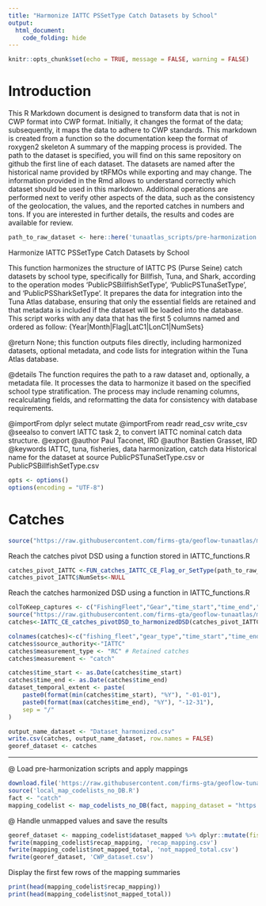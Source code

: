 ```yaml
---
title: "Harmonize IATTC PSSetType Catch Datasets by School"
output: 
  html_document: 
    code_folding: hide
---
```

```r
knitr::opts_chunk$set(echo = TRUE, message = FALSE, warning = FALSE)
```

# Introduction

This R Markdown document is designed to transform data that is not in CWP format into CWP format.
Initially, it changes the format of the data; subsequently, it maps the data to adhere to CWP standards.
This markdown is created from a function so the documentation keep the format of roxygen2 skeleton
A summary of the mapping process is provided. The path to the dataset is specified, you will find on this same repository on github the first line of each dataset. The datasets are named after the historical name provided by tRFMOs while exporting and may change. The information provided in the Rmd allows to understand correctly which dataset should be used in this markdown.
Additional operations are performed next to verify other aspects of the data, such as the consistency of the geolocation, the values, and the reported catches in numbers and tons.
If you are interested in further details, the results and codes are available for review.

```r
path_to_raw_dataset <- here::here('tunaatlas_scripts/pre-harmonization', 'iattc', 'catch', 'data', 'PublicPSTunaSetType.csv')
```

Harmonize IATTC PSSetType Catch Datasets by School

This function harmonizes the structure of IATTC PS (Purse Seine) catch datasets by school type,
specifically for Billfish, Tuna, and Shark, according to the operation modes 'PublicPSBillfishSetType',
'PublicPSTunaSetType', and 'PublicPSSharkSetType'. It prepares the data for integration into the
Tuna Atlas database, ensuring that only the essential fields are retained and that metadata
is included if the dataset will be loaded into the database.
This script works with any data that has the first 5 columns named and ordered as follow: {Year|Month|Flag|LatC1|LonC1|NumSets}


@return None; this function outputs files directly, including harmonized datasets,
        optional metadata, and code lists for integration within the Tuna Atlas database.

@details The function requires the path to a raw dataset and, optionally, a metadata file.
         It processes the data to harmonize it based on the specified school type stratification.
         The process may include renaming columns, recalculating fields, and reformatting the data
         for consistency with database requirements.

@importFrom dplyr select mutate
@importFrom readr read_csv write_csv
@seealso \code{\link{FUN_catches_IATTC_CE_Flag_or_SetType}} to convert IATTC task 2,
         \code{\link{IATTC_CE_catches_pivotDSD_to_harmonizedDSD}} to convert IATTC nominal catch data structure.
@export
@author Paul Taconet, IRD \email{paul.taconet@ird.fr}
@author Bastien Grasset, IRD \email{bastien.grasset@ird.fr}
@keywords IATTC, tuna, fisheries, data harmonization, catch data
Historical name for the dataset at source  PublicPSTunaSetType.csv or PublicPSBillfishSetType.csv

```r
opts <- options()
options(encoding = "UTF-8")
```

# Catches

```r
source("https://raw.githubusercontent.com/firms-gta/geoflow-tunaatlas/master/R/sardara_functions/FUN_catches_IATTC_CE_Flag_or_SetType.R")
```

Reach the catches pivot DSD using a function stored in IATTC_functions.R

```r
catches_pivot_IATTC <-FUN_catches_IATTC_CE_Flag_or_SetType(path_to_raw_dataset,"SetType","PS")
catches_pivot_IATTC$NumSets<-NULL
```

Reach the catches harmonized DSD using a function in IATTC_functions.R

```r
colToKeep_captures <- c("FishingFleet","Gear","time_start","time_end","AreaName","School","Species","CatchType","CatchUnits","Catch")
source("https://raw.githubusercontent.com/firms-gta/geoflow-tunaatlas/master/R/sardara_functions/IATTC_CE_catches_pivotDSD_to_harmonizedDSD.R")
catches<-IATTC_CE_catches_pivotDSD_to_harmonizedDSD(catches_pivot_IATTC,colToKeep_captures)

colnames(catches)<-c("fishing_fleet","gear_type","time_start","time_end","geographic_identifier","fishing_mode","species","measurement_type","measurement_unit","measurement_value")
catches$source_authority<-"IATTC"
catches$measurement_type <- "RC" # Retained catches
catches$measurement <- "catch"
```


```r
catches$time_start <- as.Date(catches$time_start)
catches$time_end <- as.Date(catches$time_end)
dataset_temporal_extent <- paste(
	paste0(format(min(catches$time_start), "%Y"), "-01-01"),
	paste0(format(max(catches$time_end), "%Y"), "-12-31"),
	sep = "/"
)

output_name_dataset <- "Dataset_harmonized.csv"
write.csv(catches, output_name_dataset, row.names = FALSE)
georef_dataset <- catches
```

----------------------------------------------------------------------------------------------------------------------------  
@ Load pre-harmonization scripts and apply mappings

```r
download.file('https://raw.githubusercontent.com/firms-gta/geoflow-tunaatlas/master/R/tunaatlas_scripts/pre-harmonization/map_codelists_no_DB.R', destfile = 'local_map_codelists_no_DB.R')
source('local_map_codelists_no_DB.R')
fact <- "catch"
mapping_codelist <- map_codelists_no_DB(fact, mapping_dataset = "https://raw.githubusercontent.com/fdiwg/fdi-mappings/main/global/firms/gta/codelist_mapping_rfmos_to_global.csv", dataset_to_map = georef_dataset, mapping_keep_src_code = FALSE, summary_mapping = TRUE, source_authority_to_map = c("IATTC", "CCSBT", "WCPFC"))
```

@ Handle unmapped values and save the results

```r
georef_dataset <- mapping_codelist$dataset_mapped %>% dplyr::mutate(fishing_fleet = ifelse(fishing_fleet == 'UNK', 'NEI', fishing_fleet), gear_type = ifelse(gear_type == 'UNK', '99.9', gear_type))
fwrite(mapping_codelist$recap_mapping, 'recap_mapping.csv')
fwrite(mapping_codelist$not_mapped_total, 'not_mapped_total.csv')
fwrite(georef_dataset, 'CWP_dataset.csv')
```

Display the first few rows of the mapping summaries

```r
print(head(mapping_codelist$recap_mapping))
print(head(mapping_codelist$not_mapped_total))
```


